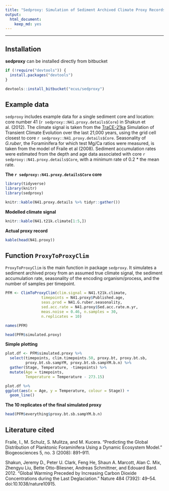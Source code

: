 ```yaml
---
title: "Sedproxy: Simulation of Sediment Archived Climate Proxy Records."
output: 
  html_document: 
    keep_md: yes
---
```


------------------------------


## Installation

**sedproxy** can be installed directly from bitbucket

```r
if (!require("devtools")) {
  install.packages("devtools")
}

devtools::install_bitbucket("ecus/sedproxy")
```

## Example data

`sedproxy` includes example data for a single sediment core and location: core number 41 (`r sedproxy::N41.proxy.details$Core`) in Shakun et al. (2012). The climate signal is taken from the [TraCE-21ka](http://www.cgd.ucar.edu/ccr/TraCE/) Simulation of Transient Climate Evolution over the last 21,000 years, using the grid cell closest to core `r sedproxy::N41.proxy.details$Core`. Seasonality of *G.ruber*, the Foraminifera for which test Mg/Ca ratios were measured, is taken from the model of Fraile et al (2008). Sediment accumulation rates were estimated from the depth and age data associated with core `r sedproxy::N41.proxy.details$Core`, with a minimum rate of 0.2 * the mean rate.


**The `r sedproxy::N41.proxy.details$Core` core**

```r
library(tidyverse)
library(knitr)
library(sedproxy)
```


```r
knitr::kable(N41.proxy.details %>% tidyr::gather())
```


**Modelled climate signal**


```r
knitr::kable(N41.t21k.climate[1:5,])
```

**Actual proxy record**


```r
kable(head(N41.proxy))
```

## Function `ProxyToProxyClim`

`ProxyToProxyClim` is the main function in package `sedproxy`. It simulates a sediment archived proxy from an assumed true climate signal, the sediment accumulation rate, seasonality of the encoding organism/process, and the number of samples per timepoint.


```r
PFM <- ClimToProxyClim(clim.signal = N41.t21k.climate, 
                timepoints = N41.proxy$Published.age,
                seas.prod = N41.G.ruber.seasonality,
                sed.acc.rate = N41.proxy$Sed.acc.rate.m.yr,
                meas.noise = 0.46, n.samples = 30,
                n.replicates = 10)
```


```r
names(PFM)
```

```r
head(PFM$simulated.proxy)
```

**Simple plotting**

```r
plot.df <- PFM$simulated.proxy %>% 
  select(timepoints, clim.timepoints.50, proxy.bt, proxy.bt.sb,
         proxy.bt.sb.sampYM, proxy.bt.sb.sampYM.b.n) %>% 
  gather(Stage, Temperature, -timepoints) %>% 
  mutate(Age = timepoints,
         Temperature = Temperature - 273.15) 

plot.df %>% 
ggplot(aes(x = Age, y = Temperature, colour = Stage)) +
  geom_line()
```






**The 10 replicates of the final simulated proxy**

```r
head(PFM$everything$proxy.bt.sb.sampYM.b.n)
```



## Literature cited

Fraile, I., M. Schulz, S. Mulitza, and M. Kucera. “Predicting the Global Distribution of Planktonic Foraminifera Using a Dynamic Ecosystem Model.” Biogeosciences 5, no. 3 (2008): 891–911.


Shakun, Jeremy D., Peter U. Clark, Feng He, Shaun A. Marcott, Alan C. Mix, Zhengyu Liu, Bette Otto-Bliesner, Andreas Schmittner, and Edouard Bard. 2012. “Global Warming Preceded by Increasing Carbon Dioxide Concentrations during the Last Deglaciation.” Nature 484 (7392): 49–54. doi:10.1038/nature10915.


